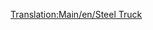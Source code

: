 [[Translation:Main/en/Steel Truck]]{{en/-}}{{Template:Navbox Vagonok/Hu}}
{{Template:Vagonok/Hu
|Name=Acélszállító vagon
|Picture=[[File:en/Steeltruck.png]]
|NormalCost=£1,148 ($2,296)
|NormalWeight=18 / 38 t
|NormalCapacity=20 tonna acél
|MonoCost=£1,148 ($2,296)
|MonoWeight=18 / 43 t
|MonoCapacity=25 tonna acél
|MagCost=£1,148 ($2,296)
|MagWeight=18 / 45 t
|MagCapacity=27 tonna acél
|Description=Rakományához, az [[Main/hu/Acél|acélhoz]] hasonlóan csak [[Main/en/Éghajlatok/Hu#Mérsékelt|mérsékelt]] éghajlaton elérhető.
}}